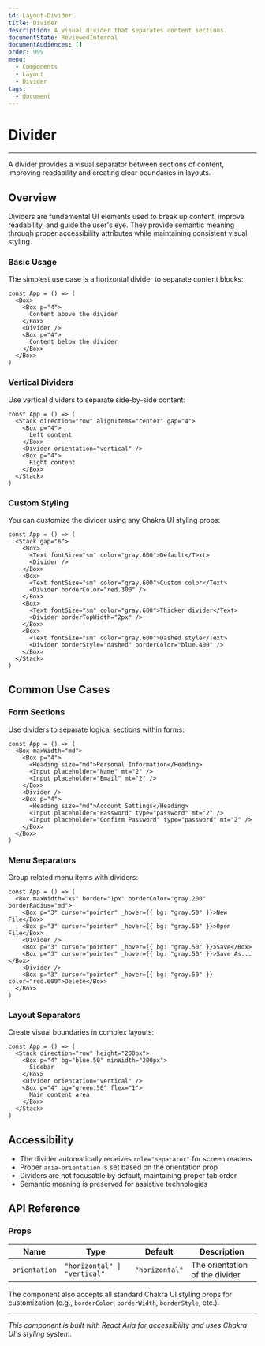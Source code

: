 ```yaml
---
id: Layout-Divider
title: Divider
description: A visual divider that separates content sections.
documentState: ReviewedInternal
documentAudiences: []
order: 999
menu:
  - Components
  - Layout
  - Divider
tags:
  - document
---
```


# Divider

---

A divider provides a visual separator between sections of content, improving readability and creating clear boundaries in layouts.

## Overview

Dividers are fundamental UI elements used to break up content, improve readability, and guide the user's eye. They provide semantic meaning through proper accessibility attributes while maintaining consistent visual styling.

### Basic Usage

The simplest use case is a horizontal divider to separate content blocks:

```jsx-live
const App = () => (
  <Box>
    <Box p="4">
      Content above the divider
    </Box>
    <Divider />
    <Box p="4">
      Content below the divider
    </Box>
  </Box>
)
```

### Vertical Dividers

Use vertical dividers to separate side-by-side content:

```jsx-live
const App = () => (
  <Stack direction="row" alignItems="center" gap="4">
    <Box p="4">
      Left content
    </Box>
    <Divider orientation="vertical" />
    <Box p="4">
      Right content
    </Box>
  </Stack>
)
```

### Custom Styling

You can customize the divider using any Chakra UI styling props:

```jsx-live
const App = () => (
  <Stack gap="6">
    <Box>
      <Text fontSize="sm" color="gray.600">Default</Text>
      <Divider />
    </Box>
    <Box>
      <Text fontSize="sm" color="gray.600">Custom color</Text>
      <Divider borderColor="red.300" />
    </Box>
    <Box>
      <Text fontSize="sm" color="gray.600">Thicker divider</Text>
      <Divider borderTopWidth="2px" />
    </Box>
    <Box>
      <Text fontSize="sm" color="gray.600">Dashed style</Text>
      <Divider borderStyle="dashed" borderColor="blue.400" />
    </Box>
  </Stack>
)
```

## Common Use Cases

### Form Sections

Use dividers to separate logical sections within forms:

```jsx-live
const App = () => (
  <Box maxWidth="md">
    <Box p="4">
      <Heading size="md">Personal Information</Heading>
      <Input placeholder="Name" mt="2" />
      <Input placeholder="Email" mt="2" />
    </Box>
    <Divider />
    <Box p="4">
      <Heading size="md">Account Settings</Heading>
      <Input placeholder="Password" type="password" mt="2" />
      <Input placeholder="Confirm Password" type="password" mt="2" />
    </Box>
  </Box>
)
```

### Menu Separators

Group related menu items with dividers:

```jsx-live
const App = () => (
  <Box maxWidth="xs" border="1px" borderColor="gray.200" borderRadius="md">
    <Box p="3" cursor="pointer" _hover={{ bg: "gray.50" }}>New File</Box>
    <Box p="3" cursor="pointer" _hover={{ bg: "gray.50" }}>Open File</Box>
    <Divider />
    <Box p="3" cursor="pointer" _hover={{ bg: "gray.50" }}>Save</Box>
    <Box p="3" cursor="pointer" _hover={{ bg: "gray.50" }}>Save As...</Box>
    <Divider />
    <Box p="3" cursor="pointer" _hover={{ bg: "gray.50" }} color="red.600">Delete</Box>
  </Box>
)
```

### Layout Separators

Create visual boundaries in complex layouts:

```jsx-live
const App = () => (
  <Stack direction="row" height="200px">
    <Box p="4" bg="blue.50" minWidth="200px">
      Sidebar
    </Box>
    <Divider orientation="vertical" />
    <Box p="4" bg="green.50" flex="1">
      Main content area
    </Box>
  </Stack>
)
```

## Accessibility

- The divider automatically receives `role="separator"` for screen readers
- Proper `aria-orientation` is set based on the orientation prop
- Dividers are not focusable by default, maintaining proper tab order
- Semantic meaning is preserved for assistive technologies

## API Reference

### Props

| Name | Type | Default | Description |
|------|------|---------|-------------|
| `orientation` | `"horizontal" \| "vertical"` | `"horizontal"` | The orientation of the divider |

The component also accepts all standard Chakra UI styling props for customization (e.g., `borderColor`, `borderWidth`, `borderStyle`, etc.).

---

*This component is built with React Aria for accessibility and uses Chakra UI's styling system.* 